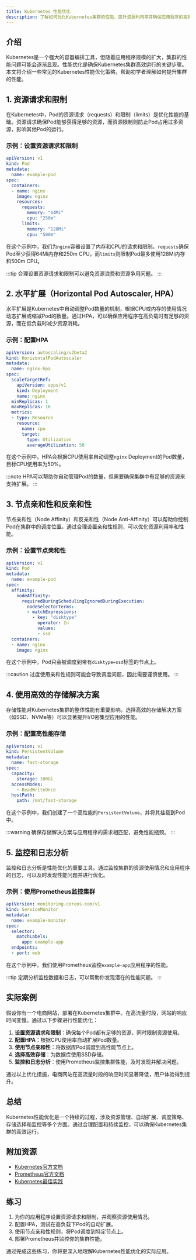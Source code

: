 ```yaml
---
title: Kubernetes 性能优化
description: 了解如何优化Kubernetes集群的性能，提升资源利用率并确保应用程序的高效运行。
---
```


## 介绍

Kubernetes是一个强大的容器编排工具，但随着应用程序规模的扩大，集群的性能问题可能会逐渐显现。性能优化是确保Kubernetes集群高效运行的关键步骤。本文将介绍一些常见的Kubernetes性能优化策略，帮助初学者理解如何提升集群的性能。

## 1. 资源请求和限制

在Kubernetes中，Pod的资源请求（requests）和限制（limits）是优化性能的基础。资源请求确保Pod能够获得足够的资源，而资源限制则防止Pod占用过多资源，影响其他Pod的运行。

### 示例：设置资源请求和限制

```yaml
apiVersion: v1
kind: Pod
metadata:
  name: example-pod
spec:
  containers:
  - name: nginx
    image: nginx
    resources:
      requests:
        memory: "64Mi"
        cpu: "250m"
      limits:
        memory: "128Mi"
        cpu: "500m"
```

在这个示例中，我们为`nginx`容器设置了内存和CPU的请求和限制。`requests`确保Pod至少获得64Mi内存和250m CPU，而`limits`则限制Pod最多使用128Mi内存和500m CPU。

:::tip
合理设置资源请求和限制可以避免资源浪费和资源争用问题。
:::

## 2. 水平扩展（Horizontal Pod Autoscaler, HPA）

水平扩展是Kubernetes中自动调整Pod数量的机制，根据CPU或内存的使用情况动态扩展或缩减Pod的数量。通过HPA，可以确保应用程序在高负载时有足够的资源，而在低负载时减少资源消耗。

### 示例：配置HPA

```yaml
apiVersion: autoscaling/v2beta2
kind: HorizontalPodAutoscaler
metadata:
  name: nginx-hpa
spec:
  scaleTargetRef:
    apiVersion: apps/v1
    kind: Deployment
    name: nginx
  minReplicas: 1
  maxReplicas: 10
  metrics:
  - type: Resource
    resource:
      name: cpu
      target:
        type: Utilization
        averageUtilization: 50
```

在这个示例中，HPA会根据CPU使用率自动调整`nginx` Deployment的Pod数量，目标CPU使用率为50%。

:::note
HPA可以帮助你自动管理Pod的数量，但需要确保集群中有足够的资源来支持扩展。
:::

## 3. 节点亲和性和反亲和性

节点亲和性（Node Affinity）和反亲和性（Node Anti-Affinity）可以帮助你控制Pod在集群中的调度位置。通过合理设置亲和性规则，可以优化资源利用率和性能。

### 示例：设置节点亲和性

```yaml
apiVersion: v1
kind: Pod
metadata:
  name: example-pod
spec:
  affinity:
    nodeAffinity:
      requiredDuringSchedulingIgnoredDuringExecution:
        nodeSelectorTerms:
        - matchExpressions:
          - key: "disktype"
            operator: In
            values:
            - ssd
  containers:
  - name: nginx
    image: nginx
```

在这个示例中，Pod只会被调度到带有`disktype=ssd`标签的节点上。

:::caution
过度使用亲和性规则可能会导致调度问题，因此需要谨慎使用。
:::

## 4. 使用高效的存储解决方案

存储性能对Kubernetes集群的整体性能有重要影响。选择高效的存储解决方案（如SSD、NVMe等）可以显著提升I/O密集型应用的性能。

### 示例：配置高性能存储

```yaml
apiVersion: v1
kind: PersistentVolume
metadata:
  name: fast-storage
spec:
  capacity:
    storage: 100Gi
  accessModes:
    - ReadWriteOnce
  hostPath:
    path: /mnt/fast-storage
```

在这个示例中，我们创建了一个高性能的`PersistentVolume`，并将其挂载到Pod中。

:::warning
确保存储解决方案与应用程序的需求相匹配，避免性能瓶颈。
:::

## 5. 监控和日志分析

监控和日志分析是性能优化的重要工具。通过监控集群的资源使用情况和应用程序的日志，可以及时发现性能问题并进行优化。

### 示例：使用Prometheus监控集群

```yaml
apiVersion: monitoring.coreos.com/v1
kind: ServiceMonitor
metadata:
  name: example-monitor
spec:
  selector:
    matchLabels:
      app: example-app
  endpoints:
  - port: web
```

在这个示例中，我们使用Prometheus监控`example-app`应用程序的性能。

:::tip
定期分析监控数据和日志，可以帮助你发现潜在的性能问题。
:::

## 实际案例

假设你有一个电商网站，部署在Kubernetes集群中。在高流量时段，网站的响应时间变慢。通过以下步骤进行性能优化：

1. **设置资源请求和限制**：确保每个Pod都有足够的资源，同时限制资源使用。
2. **配置HPA**：根据CPU使用率自动扩展Pod数量。
3. **使用节点亲和性**：将数据库Pod调度到高性能节点上。
4. **选择高效存储**：为数据库使用SSD存储。
5. **监控和日志分析**：使用Prometheus监控集群性能，及时发现并解决问题。

通过以上优化措施，电商网站在高流量时段的响应时间显著降低，用户体验得到提升。

## 总结

Kubernetes性能优化是一个持续的过程，涉及资源管理、自动扩展、调度策略、存储选择和监控等多个方面。通过合理配置和持续监控，可以确保Kubernetes集群的高效运行。

## 附加资源

- [Kubernetes官方文档](https://kubernetes.io/docs/home/)
- [Prometheus官方文档](https://prometheus.io/docs/)
- [Kubernetes最佳实践](https://kubernetes.io/docs/concepts/cluster-administration/cluster-administration-overview/)

## 练习

1. 为你的应用程序设置资源请求和限制，并观察资源使用情况。
2. 配置HPA，测试在高负载下Pod的自动扩展。
3. 使用节点亲和性规则，将Pod调度到特定节点上。
4. 部署Prometheus并监控你的集群性能。

通过完成这些练习，你将更深入地理解Kubernetes性能优化的实际应用。